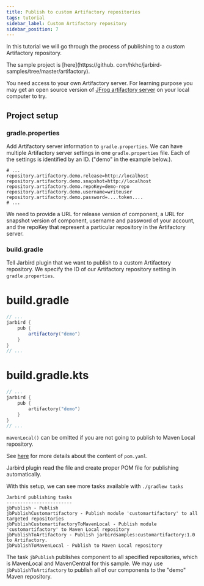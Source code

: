 ```yaml
---
title: Publish to custom Artifactory repositories
tags: tutorial
sidebar_label: Custom Artifactory repository
sidebar_position: 7
---
```

In this tutorial we will go through the process of publishing to a custom 
Artifactory repository.

The sample project is [here](https://github.
com/hkhc/jarbird-samples/tree/master/artifactory).

You need access to your own Artifactory server. For learning purpose you 
may get an open source version of [JFrog artifactory server](https://jfrog.com/open-source/) 
on your local computer to try. 

## Project setup

### gradle.properties

Add Artifactory server information to `gradle.properties`. We can have multiple 
Artifactory server settings in one `gradle.properties` file. Each of the settings is 
identified by an ID. ("demo" in the example below.). 

```properties title="~/.gradle/gradle.properties"
# ...
repository.artifactory.demo.release=http://localhost
repository.artifactory.demo.snapshot=http://localhost
repository.artifactory.demo.repoKey=demo-repo
repository.artifactory.demo.username=writeuser
repository.artifactory.demo.password=....token....
# ...
```

We need to provide a URL for release version of component, a URL for 
snapshot version of component, username and password of your account, and 
the repoKey that represent a particular repository in the Artifactory server.

### build.gradle

Tell Jarbird plugin that we want to publish to a custom Artifactory repository.
We specify the ID of our Artifactory repository setting in `gradle.properties`.

<!--tabs-->
# build.gradle
```groovy {5}
// ...
jarbird {
    pub {
        artifactory("demo")
    }
}
// ...
```
# build.gradle.kts
```kotlin {5}
// ...
jarbird {
    pub {
        artifactory("demo")
    }
}
// ...
```
<!--/tabs-->

`mavenLocal()` can be omitted if you are not going to publish to Maven Local repository.

See [here](../reference/pom) for more details about the content of `pom.yaml`.

Jarbird plugin read the file and create proper POM file for publishing automatically.

With this setup, we can see more tasks available with `./gradlew tasks`

```text
Jarbird publishing tasks
------------------------
jbPublish - Publish
jbPublishCustomartifactory - Publish module 'customartifactory' to all targeted repositories
jbPublishCustomartifactoryToMavenLocal - Publish module 'customartifactory' to Maven Local repository
jbPublishToArtifactory - Publish jarbirdsamples:customartifactory:1.0 to Artifactory.
jbPublishToMavenLocal - Publish to Maven Local repository
```

The task `jbPublish` publishes component to all specified repositories,
which is MavenLocal and MavenCentral for this sample.
We may use `jbPublishToArtifactory`  to publish all of our components to the 
"demo" Maven repository. 

